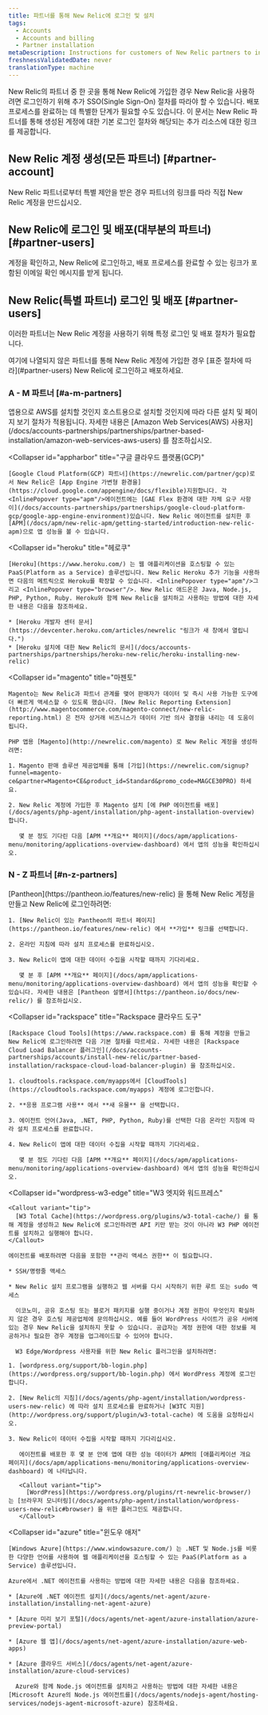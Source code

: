 ```yaml
---
title: 파트너를 통해 New Relic에 로그인 및 설치
tags:
  - Accounts
  - Accounts and billing
  - Partner installation
metaDescription: Instructions for customers of New Relic partners to install New Relic through the partner and view New Relic page data.
freshnessValidatedDate: never
translationType: machine
---
```


New Relic의 파트너 중 한 곳을 통해 New Relic에 가입한 경우 New Relic을 사용하려면 로그인하기 위해 추가 SSO(Single Sign-On) 절차를 따라야 할 수 있습니다. 배포 프로세스를 완료하는 데 특별한 단계가 필요할 수도 있습니다. 이 문서는 New Relic 파트너를 통해 생성된 계정에 대한 기본 로그인 절차와 해당되는 추가 리소스에 대한 링크를 제공합니다.

## New Relic 계정 생성(모든 파트너) [#partner-account]

New Relic 파트너로부터 특별 제안을 받은 경우 파트너의 링크를 따라 직접 New Relic 계정을 만드십시오.

## New Relic에 로그인 및 배포(대부분의 파트너) [#partner-users]

계정을 확인하고, New Relic에 로그인하고, 배포 프로세스를 완료할 수 있는 링크가 포함된 이메일 확인 메시지를 받게 됩니다.

## New Relic(특별 파트너) 로그인 및 배포 [#partner-users]

이러한 파트너는 New Relic 계정을 사용하기 위해 특정 로그인 및 배포 절차가 필요합니다.

<Callout variant="tip">
  여기에 나열되지 않은 파트너를 통해 New Relic 계정에 가입한 경우 [표준 절차에 따라](#partner-users) New Relic에 로그인하고 배포하세요.
</Callout>

### A - M 파트너 [#a-m-partners]

<CollapserGroup>
  <Collapser
    id="aws"
    title="아마존 웹 서비스(AWS)"
  >
    앱용으로 AWS를 설치할 것인지 호스트용으로 설치할 것인지에 따라 다른 설치 및 페이지 보기 절차가 적용됩니다. 자세한 내용은 [Amazon Web Services(AWS) 사용자](/docs/accounts-partnerships/partnerships/partner-based-installation/amazon-web-services-aws-users) 를 참조하십시오.
  </Collapser>

  <Collapser
    id="appharbor"
    title="구글 클라우드 플랫폼(GCP)"
  >
    [Google Cloud Platform(GCP) 파트너](https://newrelic.com/partner/gcp)로서 New Relic은 [App Engine 가변형 환경을](https://cloud.google.com/appengine/docs/flexible)지원합니다. 각 <InlinePopover type="apm"/>에이전트에는 [GAE Flex 환경에 대한 자체 요구 사항이](/docs/accounts-partnerships/partnerships/google-cloud-platform-gcp/google-app-engine-environment)있습니다. New Relic 에이전트를 설치한 후 [APM](/docs/apm/new-relic-apm/getting-started/introduction-new-relic-apm)으로 앱 성능을 볼 수 있습니다.
  </Collapser>

  <Collapser
    id="heroku"
    title="헤로쿠"
  >
    [Heroku](https://www.heroku.com/) 는 웹 애플리케이션을 호스팅할 수 있는 PaaS(Platform as a Service) 솔루션입니다. New Relic Heroku 추가 기능을 사용하면 다음의 메트릭으로 Heroku를 확장할 수 있습니다. <InlinePopover type="apm"/>그리고 <InlinePopover type="browser"/>. New Relic 애드온은 Java, Node.js, PHP, Python, Ruby. Heroku와 함께 New Relic을 설치하고 사용하는 방법에 대한 자세한 내용은 다음을 참조하세요.

    * [Heroku 개발자 센터 문서](https://devcenter.heroku.com/articles/newrelic "링크가 새 창에서 열립니다.")
    * [Heroku 설치에 대한 New Relic의 문서](/docs/accounts-partnerships/partnerships/heroku-new-relic/heroku-installing-new-relic)
  </Collapser>

  <Collapser
    id="magento"
    title="마젠토"
  >
    Magento는 New Relic과 파트너 관계를 맺어 판매자가 데이터 및 즉시 사용 가능한 도구에 더 빠르게 액세스할 수 있도록 했습니다. [New Relic Reporting Extension](http://www.magentocommerce.com/magento-connect/new-relic-reporting.html) 은 전자 상거래 비즈니스가 데이터 기반 의사 결정을 내리는 데 도움이 됩니다.

    PHP 앱용 [Magento](http://newrelic.com/magento) 로 New Relic 계정을 생성하려면:

    1. Magento 판매 솔루션 제공업체를 통해 [가입](https://newrelic.com/signup?funnel=magento-ce&partner=Magento+CE&product_id=Standard&promo_code=MAGCE30PRO) 하세요.

    2. New Relic 계정에 가입한 후 Magento 설치 [에 PHP 에이전트를 배포](/docs/agents/php-agent/installation/php-agent-installation-overview) 합니다.

       몇 분 정도 기다린 다음 [APM **개요** 페이지](/docs/apm/applications-menu/monitoring/applications-overview-dashboard) 에서 앱의 성능을 확인하십시오.
  </Collapser>
</CollapserGroup>

### N - Z 파트너 [#n-z-partners]

<CollapserGroup>
  <Collapser
    id="network-redux"
    title="판테온"
  >
    [Pantheon](https://pantheon.io/features/new-relic) 을 통해 New Relic 계정을 만들고 New Relic에 로그인하려면:

    1. [New Relic이 있는 Pantheon의 파트너 페이지](https://pantheon.io/features/new-relic) 에서 **가입** 링크를 선택합니다.

    2. 온라인 지침에 따라 설치 프로세스를 완료하십시오.

    3. New Relic이 앱에 대한 데이터 수집을 시작할 때까지 기다리세요.

       몇 분 후 [APM **개요** 페이지](/docs/apm/applications-menu/monitoring/applications-overview-dashboard) 에서 앱의 성능을 확인할 수 있습니다. 자세한 내용은 [Pantheon 설명서](https://pantheon.io/docs/new-relic/) 를 참조하십시오.
  </Collapser>

  <Collapser
    id="rackspace"
    title="Rackspace 클라우드 도구"
  >
    [Rackspace Cloud Tools](https://www.rackspace.com) 를 통해 계정을 만들고 New Relic에 로그인하려면 다음 기본 절차를 따르세요. 자세한 내용은 [Rackspace Cloud Load Balancer 플러그인](/docs/accounts-partnerships/accounts/install-new-relic/partner-based-installation/rackspace-cloud-load-balancer-plugin) 을 참조하십시오.

    1. cloudtools.rackspace.com/myapps에서 [CloudTools](https://cloudtools.rackspace.com/myapps) 계정에 로그인합니다.

    2. **응용 프로그램 사용** 에서 **새 유물** 을 선택합니다.

    3. 에이전트 언어(Java, .NET, PHP, Python, Ruby)를 선택한 다음 온라인 지침에 따라 설치 프로세스를 완료합니다.

    4. New Relic이 앱에 대한 데이터 수집을 시작할 때까지 기다리세요.

       몇 분 정도 기다린 다음 [APM **개요** 페이지](/docs/apm/applications-menu/monitoring/applications-overview-dashboard) 에서 앱의 성능을 확인하십시오.
  </Collapser>

  <Collapser
    id="wordpress-w3-edge"
    title="W3 엣지와 워드프레스"
  >
    <Callout variant="tip">
      [W3 Total Cache](https://wordpress.org/plugins/w3-total-cache/) 를 통해 계정을 생성하고 New Relic에 로그인하려면 API 키만 받는 것이 아니라 W3 PHP 에이전트를 설치하고 실행해야 합니다.
    </Callout>

    에이전트를 배포하려면 다음을 포함한 **관리 액세스 권한** 이 필요합니다.

    * SSH/명령줄 액세스

    * New Relic 설치 프로그램을 실행하고 웹 서버를 다시 시작하기 위한 루트 또는 sudo 액세스

      이코노미, 공유 호스팅 또는 블로거 패키지를 실행 중이거나 계정 권한이 무엇인지 확실하지 않은 경우 호스팅 제공업체에 문의하십시오. 예를 들어 WordPress 사이트가 공유 서버에 있는 경우 New Relic을 설치하지 못할 수 있습니다. 공급자는 계정 권한에 대한 정보를 제공하거나 필요한 경우 계정을 업그레이드할 수 있어야 합니다.

      W3 Edge/Wordpress 사용자를 위한 New Relic 플러그인을 설치하려면:

    1. [wordpress.org/support/bb-login.php](https://wordpress.org/support/bb-login.php) 에서 WordPress 계정에 로그인합니다.

    2. [New Relic의 지침](/docs/agents/php-agent/installation/wordpress-users-new-relic) 에 따라 설치 프로세스를 완료하거나 [W3TC 지원](http://wordpress.org/support/plugin/w3-total-cache) 에 도움을 요청하십시오.

    3. New Relic이 데이터 수집을 시작할 때까지 기다리십시오.

       에이전트를 배포한 후 몇 분 안에 앱에 대한 성능 데이터가 APM의 [애플리케이션 개요 페이지](/docs/apm/applications-menu/monitoring/applications-overview-dashboard) 에 나타납니다.

       <Callout variant="tip">
         [WordPress](https://wordpress.org/plugins/rt-newrelic-browser/) 는 [브라우저 모니터링](/docs/agents/php-agent/installation/wordpress-users-new-relic#browser) 을 위한 플러그인도 제공합니다.
       </Callout>
  </Collapser>

  <Collapser
    id="azure"
    title="윈도우 애저"
  >
    [Windows Azure](https://www.windowsazure.com/) 는 .NET 및 Node.js를 비롯한 다양한 언어를 사용하여 웹 애플리케이션을 호스팅할 수 있는 PaaS(Platform as a Service) 솔루션입니다.

    Azure에서 .NET 에이전트를 사용하는 방법에 대한 자세한 내용은 다음을 참조하세요.

    * [Azure에 .NET 에이전트 설치](/docs/agents/net-agent/azure-installation/installing-net-agent-azure)

    * [Azure 미리 보기 포털](/docs/agents/net-agent/azure-installation/azure-preview-portal)

    * [Azure 웹 앱](/docs/agents/net-agent/azure-installation/azure-web-apps)

    * [Azure 클라우드 서비스](/docs/agents/net-agent/azure-installation/azure-cloud-services)

      Azure와 함께 Node.js 에이전트를 설치하고 사용하는 방법에 대한 자세한 내용은 [Microsoft Azure의 Node.js 에이전트를](/docs/agents/nodejs-agent/hosting-services/nodejs-agent-microsoft-azure) 참조하세요.
  </Collapser>
</CollapserGroup>